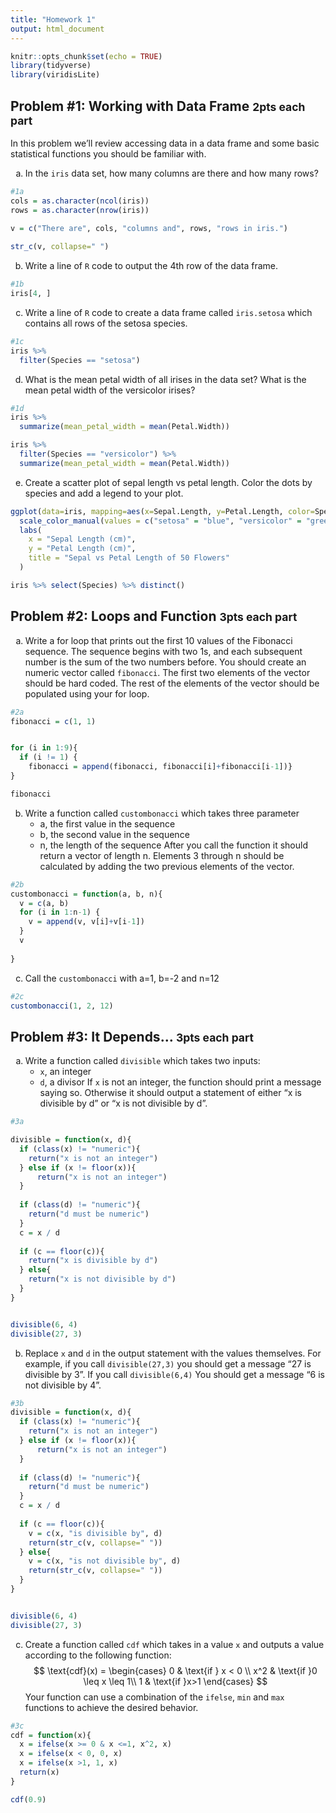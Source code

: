 ---
title: "Homework 1"
output: html_document
---

```{r setup, include=FALSE, warning=FALSE}
knitr::opts_chunk$set(echo = TRUE)
library(tidyverse)
library(viridisLite)
```

## Problem \#1: Working with Data Frame <small>2pts each part</small>

In this problem we'll review accessing data in a data frame and some basic statistical functions you should be familiar with.

  a. In the `iris` data set, how many columns are there and how many rows?
```{r}
#1a
cols = as.character(ncol(iris))
rows = as.character(nrow(iris))
                    
v = c("There are", cols, "columns and", rows, "rows in iris.")

str_c(v, collapse=" ")
```
  b. Write a line of `R` code to output the 4th row of the data frame.
```{r}
#1b
iris[4, ]
```
  c. Write a line of `R` code to create a data frame called `iris.setosa` which contains all rows of the setosa species. 

```{r}
#1c
iris %>% 
  filter(Species == "setosa")

```
  d. What is the mean petal width of all irises in the data set? What is the mean petal width of the versicolor irises?
```{r}
#1d
iris %>% 
  summarize(mean_petal_width = mean(Petal.Width))

iris %>% 
  filter(Species == "versicolor") %>% 
  summarize(mean_petal_width = mean(Petal.Width))

```
  e. Create a scatter plot of sepal length vs petal length. Color the dots by species and add a legend to your plot.

```{r}
ggplot(data=iris, mapping=aes(x=Sepal.Length, y=Petal.Length, color=Species)) + geom_point() +
  scale_color_manual(values = c("setosa" = "blue", "versicolor" = "green", "virginica" = "orange")) + 
  labs(
    x = "Sepal Length (cm)", 
    y = "Petal Length (cm)", 
    title = "Sepal vs Petal Length of 50 Flowers"
  )

```

```{r}
iris %>% select(Species) %>% distinct()
```


## Problem \#2: Loops and Function <small>3pts each part</small>

  a. Write a for loop that prints out the first 10 values of the Fibonacci sequence. The sequence begins with two 1s, and each subsequent number is the sum of the two numbers before. You should create an numeric vector called `fibonacci`. The first two elements of the vector should be hard coded. The rest of the elements of the vector should be populated using your for loop.
  
```{r}
#2a
fibonacci = c(1, 1)


for (i in 1:9){
  if (i != 1) { 
    fibonacci = append(fibonacci, fibonacci[i]+fibonacci[i-1])}
}

fibonacci

```
  b. Write a function called `custombonacci` which takes three parameter
     - a, the first value in the sequence
     - b, the second value in the sequence
     - n, the length of the sequence
     After you call the function it should return a vector of length n. Elements 3 through n should be calculated by adding the two previous elements of the vector.
     
```{r}
#2b
custombonacci = function(a, b, n){
  v = c(a, b)
  for (i in 1:n-1) {
    v = append(v, v[i]+v[i-1])
  }
  v
  
} 

```

  c. Call the `custombonacci` with a=1, b=-2 and n=12

```{r}
#2c
custombonacci(1, 2, 12)
```


## Problem \#3: It Depends... <small>3pts each part</small>

  a. Write a function called `divisible` which takes two inputs:
     - `x`, an integer
     - `d`, a divisor
     If `x` is not an integer, the function should print a message saying so. Otherwise it should output a statement of either "x is divisible by d" or "x is not divisible by d".
     
```{r}
#3a

divisible = function(x, d){
  if (class(x) != "numeric"){
    return("x is not an integer")
  } else if (x != floor(x)){
      return("x is not an integer")
  }
  
  if (class(d) != "numeric"){
    return("d must be numeric")
  }
  c = x / d
  
  if (c == floor(c)){
    return("x is divisible by d")
  } else{
    return("x is not divisible by d")
  }
}


divisible(6, 4)
divisible(27, 3)
```

  b. Replace `x` and `d` in the output statement with the values themselves. For example, if you call `divisible(27,3)` you should get a message "27 is divisible by 3". If you call `divisible(6,4)` You should get a message "6 is not divisible by 4".
  
```{r}
#3b
divisible = function(x, d){
  if (class(x) != "numeric"){
    return("x is not an integer")
  } else if (x != floor(x)){
      return("x is not an integer")
  }
  
  if (class(d) != "numeric"){
    return("d must be numeric")
  }
  c = x / d
  
  if (c == floor(c)){
    v = c(x, "is divisible by", d)
    return(str_c(v, collapse=" "))
  } else{
    v = c(x, "is not divisible by", d)
    return(str_c(v, collapse=" "))
  }
}


divisible(6, 4)
divisible(27, 3)

```

  c. Create a function called `cdf` which takes in a value `x` and outputs a value according to the following function:
     $$
     \text{cdf}(x) = \begin{cases}
     0 & \text{if } x < 0 \\
     x^2 & \text{if }0 \leq x \leq 1\\
     1 & \text{if }x>1
     \end{cases}
     $$
     Your function can use a combination of the `ifelse`, `min` and `max` functions to achieve the desired behavior. 

```{r}
#3c
cdf = function(x){
  x = ifelse(x >= 0 & x <=1, x^2, x)
  x = ifelse(x < 0, 0, x)
  x = ifelse(x >1, 1, x)
  return(x)
}

cdf(0.9)
```



















